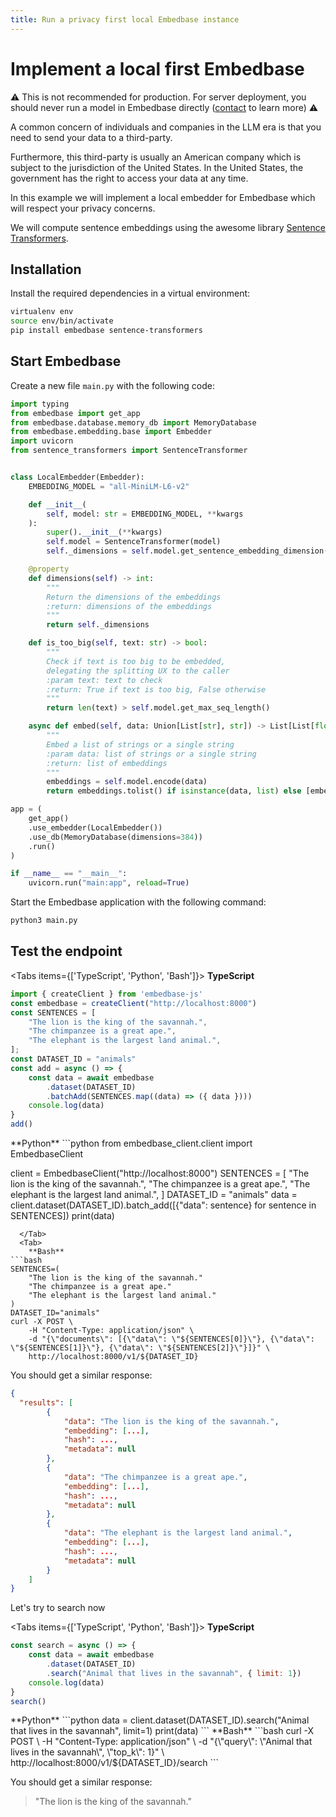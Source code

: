 ```yaml
---
title: Run a privacy first local Embedbase instance
---
```



# Implement a local first Embedbase

⚠️ This is not recommended for production. For server deployment, you should never run a model in Embedbase directly ([contact](mailto:louis@embedbase.xyz) to learn more) ⚠️

A common concern of individuals and companies in the LLM era
is that you need to send your data to a third-party.

Furthermore, this third-party is usually an American company which
is subject to the jurisdiction of the United States.
In the United States, the government has the right to access your data
at any time.

In this example we will implement a local embedder for Embedbase which
will respect your privacy concerns.

We will compute sentence embeddings using the awesome library
[Sentence Transformers](https://www.sbert.net/).

## Installation

Install the required dependencies in a virtual environment:

```bash
virtualenv env
source env/bin/activate
pip install embedbase sentence-transformers
```

## Start Embedbase

Create a new file `main.py` with the following code:

```python filename="main.py"
import typing
from embedbase import get_app
from embedbase.database.memory_db import MemoryDatabase
from embedbase.embedding.base import Embedder
import uvicorn
from sentence_transformers import SentenceTransformer


class LocalEmbedder(Embedder):
    EMBEDDING_MODEL = "all-MiniLM-L6-v2"

    def __init__(
        self, model: str = EMBEDDING_MODEL, **kwargs
    ):
        super().__init__(**kwargs)
        self.model = SentenceTransformer(model)
        self._dimensions = self.model.get_sentence_embedding_dimension()

    @property
    def dimensions(self) -> int:
        """
        Return the dimensions of the embeddings
        :return: dimensions of the embeddings
        """
        return self._dimensions

    def is_too_big(self, text: str) -> bool:
        """
        Check if text is too big to be embedded,
        delegating the splitting UX to the caller
        :param text: text to check
        :return: True if text is too big, False otherwise
        """
        return len(text) > self.model.get_max_seq_length()

    async def embed(self, data: Union[List[str], str]) -> List[List[float]]:
        """
        Embed a list of strings or a single string
        :param data: list of strings or a single string
        :return: list of embeddings
        """
        embeddings = self.model.encode(data)
        return embeddings.tolist() if isinstance(data, list) else [embeddings.tolist()]

app = (
    get_app()
    .use_embedder(LocalEmbedder())
    .use_db(MemoryDatabase(dimensions=384))
    .run()
)

if __name__ == "__main__":
    uvicorn.run("main:app", reload=True)
```

Start the Embedbase application with the following command:

```bash
python3 main.py
```

## Test the endpoint

 
<Tabs items={['TypeScript', 'Python', 'Bash']}>
  <Tab>
    **TypeScript**
```js
import { createClient } from 'embedbase-js'
const embedbase = createClient("http://localhost:8000")
const SENTENCES = [
    "The lion is the king of the savannah.",
    "The chimpanzee is a great ape.",
    "The elephant is the largest land animal.",
];
const DATASET_ID = "animals"
const add = async () => {
    const data = await embedbase
        .dataset(DATASET_ID)
        .batchAdd(SENTENCES.map((data) => ({ data })))
    console.log(data)
}
add()
```
  </Tab>
    <Tab>
        **Python**
```python
from embedbase_client.client import EmbedbaseClient
 
client = EmbedbaseClient("http://localhost:8000")
SENTENCES = [
    "The lion is the king of the savannah.",
    "The chimpanzee is a great ape.",
    "The elephant is the largest land animal.",
]
DATASET_ID = "animals"
data = client.dataset(DATASET_ID).batch_add([{"data": sentence} for sentence in SENTENCES])
print(data)
```
  </Tab>
  <Tab>
    **Bash**
```bash
SENTENCES=(
    "The lion is the king of the savannah."
    "The chimpanzee is a great ape."
    "The elephant is the largest land animal."
)
DATASET_ID="animals"
curl -X POST \
    -H "Content-Type: application/json" \
    -d "{\"documents\": [{\"data\": \"${SENTENCES[0]}\"}, {\"data\": \"${SENTENCES[1]}\"}, {\"data\": \"${SENTENCES[2]}\"}]}" \
    http://localhost:8000/v1/${DATASET_ID}
```
  </Tab>
</Tabs>



You should get a similar response:

```json
{
  "results": [
        {
            "data": "The lion is the king of the savannah.",
            "embedding": [...],
            "hash": ...,
            "metadata": null
        },
        {
            "data": "The chimpanzee is a great ape.",
            "embedding": [...],
            "hash": ...,
            "metadata": null
        },
        {
            "data": "The elephant is the largest land animal.",
            "embedding": [...],
            "hash": ...,
            "metadata": null
        }
    ]
}
```

Let's try to search now


<Tabs items={['TypeScript', 'Python', 'Bash']}>
  <Tab>
    **TypeScript**
```js
const search = async () => {
    const data = await embedbase
        .dataset(DATASET_ID)
        .search("Animal that lives in the savannah", { limit: 1})
    console.log(data)
}
search()
```
  </Tab>
  <Tab>
    **Python**
```python
data = client.dataset(DATASET_ID).search("Animal that lives in the savannah", limit=1)
print(data)
```
  </Tab>
  <Tab>
    **Bash**
```bash
curl -X POST \
    -H "Content-Type: application/json" \
    -d "{\"query\": \"Animal that lives in the savannah\", \"top_k\": 1}" \
    http://localhost:8000/v1/${DATASET_ID}/search
```
  </Tab>
</Tabs>


You should get a similar response:

>"The lion is the king of the savannah."

